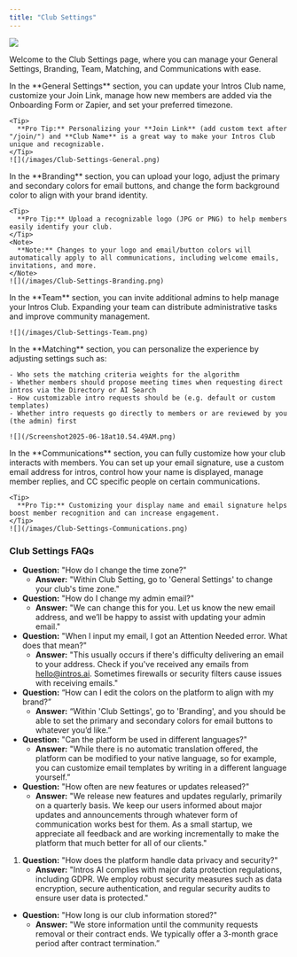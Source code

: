 ```yaml
---
title: "Club Settings"
---
```


![](/images/Club-Settings.png)

Welcome to the Club Settings page, where you can manage your General Settings, Branding, Team, Matching, and Communications with ease.

<Tabs>
  <Tab title="General Settings">
    In the **General Settings** section, you can update your Intros Club name, customize your Join Link, manage how new members are added via the Onboarding Form or Zapier, and set your preferred timezone.

    <Tip>
      **Pro Tip:** Personalizing your **Join Link** (add custom text after "/join/") and **Club Name** is a great way to make your Intros Club unique and recognizable.
    </Tip>
    ![](/images/Club-Settings-General.png)
  </Tab>
  <Tab title="Branding">
    In the **Branding** section, you can upload your logo, adjust the primary and secondary colors for email buttons, and change the form background color to align with your brand identity.

    <Tip>
      **Pro Tip:** Upload a recognizable logo (JPG or PNG) to help members easily identify your club.
    </Tip>
    <Note>
      **Note:** Changes to your logo and email/button colors will automatically apply to all communications, including welcome emails, invitations, and more.
    </Note>
    ![](/images/Club-Settings-Branding.png)
  </Tab>
  <Tab title="Team">
    In the **Team** section, you can invite additional admins to help manage your Intros Club. Expanding your team can distribute administrative tasks and improve community management.

    ![](/images/Club-Settings-Team.png)
  </Tab>
  <Tab title="Matching">
    In the **Matching** section, you can personalize the experience by adjusting settings such as:

    - Who sets the matching criteria weights for the algorithm
    - Whether members should propose meeting times when requesting direct intros via the Directory or AI Search
    - How customizable intro requests should be (e.g. default or custom templates)
    - Whether intro requests go directly to members or are reviewed by you (the admin) first

    ![](/Screenshot2025-06-18at10.54.49AM.png)
  </Tab>
  <Tab title="Communications">
    In the **Communications** section, you can fully customize how your club interacts with members. You can set up your email signature, use a custom email address for intros, control how your name is displayed, manage member replies, and CC specific people on certain communications.

    <Tip>
      **Pro Tip:** Customizing your display name and email signature helps boost member recognition and can increase engagement.
    </Tip>
    ![](/images/Club-Settings-Communications.png)
  </Tab>
</Tabs>

### **Club Settings FAQs**

- **Question:** "How do I change the time zone?"
  - **Answer:** "Within Club Setting, go to 'General Settings' to change your club's time zone."
- **Question:** "How do I change my admin email?"
  - **Answer:** "We can change this for you. Let us know the new email address, and we’ll be happy to assist with updating your admin email."
- **Question:** "When I input my email, I got an Attention Needed error. What does that mean?"
  - **Answer:** "This usually occurs if there's difficulty delivering an email to your address. Check if you've received any emails from [hello@intros.ai](mailto:hello@intros.ai). Sometimes firewalls or security filters cause issues with receiving emails."
- **Question:** “How can I edit the colors on the platform to align with my brand?”
  - **Answer:** “Within 'Club Settings', go to 'Branding', and you should be able to set the primary and secondary colors for email buttons to whatever you’d like.”
- **Question:** "Can the platform be used in different languages?"
  - **Answer:** "While there is no automatic translation offered, the platform can be modified to your native language, so for example, you can customize email templates by writing in a different language yourself.”
- **Question:** "How often are new features or updates released?"
  - **Answer:** "We release new features and updates regularly, primarily on a quarterly basis. We keep our users informed about major updates and announcements through whatever form of communication works best for them. As a small startup, we appreciate all feedback and are working incrementally to make the platform that much better for all of our clients."

1. **Question:** "How does the platform handle data privacy and security?"
   - **Answer:** "Intros AI complies with major data protection regulations, including GDPR. We employ robust security measures such as data encryption, secure authentication, and regular security audits to ensure user data is protected."

- **Question:** "How long is our club information stored?"
  - **Answer:** "We store information until the community requests removal or their contract ends. We typically offer a 3-month grace period after contract termination.”